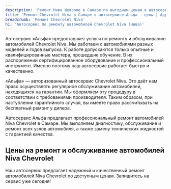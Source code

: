 ```yaml
---
description: 'Ремонт Нива Шевроле в Самаре по выгодным ценам в автосервисе «Альфа». Приглашаем всех владельцев Chevrolet Niva на техническое обслуживание!'
title: 'Ремонт Chevrolet Niva в Самаре в автосервисе Альфа - цены | Адрес сервиса Нива Шевроле'
breadcrumb: 'Ремонт Chevrolet Niva'
h1: 'Автосервис по ремонту автомобилей Chevrolet Niva (Нива)'
---
```


<p>
	 Автосервис «Альфа» предоставляет услуги по ремонту и обслуживанию автомобилей Chevrolet Niva. Мы работаем с автомобилями разных моделей и годов выпуска. К работе допускаются только опытные и квалифицированные мастера, прошедшие обучение. В их распоряжении сертифицированное оборудование и профессиональный инструмент. Именно поэтому наш автосервис работает быстро и качественно.
</p>
<p>
	 «Альфа» — авторизованный автосервис Chevrolet Niva. Это даёт нам право осуществлять регулярное обслуживание автомобилей, находящихся на гарантии. Мы оформляем эту процедуру в соответствии с требованиями производителя. Таким образом, при наступлении гарантийного случая, вы имеете право рассчитывать на бесплатный ремонт у дилера.
</p>

Автосервис Альфа предлагает профессиональный ремонт автомобилей Niva Chevrolet в Самаре. Мы выполняем диагностику, обслуживание и ремонт всех узлов автомобиля, а также замену технических жидкостей с гарантией качества.

<h2 class="mt-12 lg:mt-20">Цены на ремонт и обслуживание автомобилей Niva Chevrolet</h2>

<Table data={priceData} />

<div class="mt-12 lg:mt-20"><RepairServices /></div>

Наш автосервис предлагает надежный и качественный ремонт автомобилей Niva Chevrolet по доступным ценам. Запишитесь на сервис уже сегодня!

